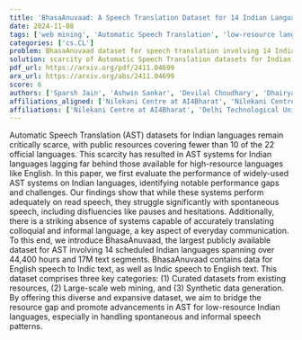 ```yaml
---
title: 'BhasaAnuvaad: A Speech Translation Dataset for 14 Indian Languages'
date: 2024-11-08
tags: ['web mining', 'Automatic Speech Translation', 'low-resource languages', 'AST systems', 'performance evaluation', 'data generation', 'Indian languages', 'spontaneous speech', 'colloquial language', 'BhasaAnuvaad dataset']
categories: ['cs.CL']
problem: BhasaAnuvaad dataset for speech translation involving 14 Indian languages
solution: scarcity of Automatic Speech Translation datasets for Indian languages
pdf_url: https://arxiv.org/pdf/2411.04699
arx_url: https://arxiv.org/abs/2411.04699
score: 6
authors: ['Sparsh Jain', 'Ashwin Sankar', 'Devilal Choudhary', 'Dhairya Suman', 'Nikhil Narasimhan', 'Mohammed Safi Ur Rahman Khan', 'Anoop Kunchukuttan', 'Mitesh M Khapra', 'Raj Dabre']
affiliations_aligned: ['Nilekani Centre at AI4Bharat', 'Nilekani Centre at AI4Bharat', 'Delhi Technological University', 'Indian Institute of Technology, Delhi', 'Nilekani Centre at AI4Bharat', 'Nilekani Centre at AI4Bharat', 'Microsoft', 'Indian Institute of Technology, Madras', 'Indian Institute of Technology, Madras']
affiliations: ['Nilekani Centre at AI4Bharat', 'Delhi Technological University', 'Indian Institute of Technology, Madras', 'Microsoft', 'Indian Institute of Technology, Delhi']
---
```



Automatic Speech Translation (AST) datasets for Indian languages remain critically scarce, with public resources covering fewer than 10 of the 22 official languages. This scarcity has resulted in AST systems for Indian languages lagging far behind those available for high-resource languages like English. In this paper, we first evaluate the performance of widely-used AST systems on Indian languages, identifying notable performance gaps and challenges. Our findings show that while these systems perform adequately on read speech, they struggle significantly with spontaneous speech, including disfluencies like pauses and hesitations. Additionally, there is a striking absence of systems capable of accurately translating colloquial and informal language, a key aspect of everyday communication. To this end, we introduce BhasaAnuvaad, the largest publicly available dataset for AST involving 14 scheduled Indian languages spanning over 44,400 hours and 17M text segments. BhasaAnuvaad contains data for English speech to Indic text, as well as Indic speech to English text. This dataset comprises three key categories: (1) Curated datasets from existing resources, (2) Large-scale web mining, and (3) Synthetic data generation. By offering this diverse and expansive dataset, we aim to bridge the resource gap and promote advancements in AST for low-resource Indian languages, especially in handling spontaneous and informal speech patterns.